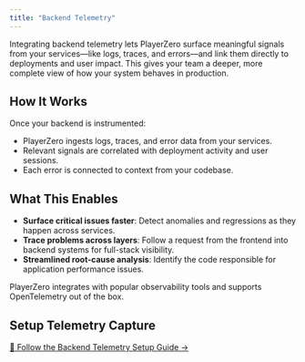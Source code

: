 ```yaml
---
title: "Backend Telemetry"
---
```


Integrating backend telemetry lets PlayerZero surface meaningful signals from your services—like logs, traces, and errors—and link them directly to deployments and user impact. This gives your team a deeper, more complete view of how your system behaves in production.

## How It Works

Once your backend is instrumented:

- PlayerZero ingests logs, traces, and error data from your services.  
- Relevant signals are correlated with deployment activity and user sessions.  
- Each error is connected to context from your codebase.
## What This Enables

- **Surface critical issues faster**: Detect anomalies and regressions as they happen across services.  
- **Trace problems across layers**: Follow a request from the frontend into backend systems for full-stack visibility.
- **Streamlined root-cause analysis**: Identify the code responsible for application performance issues.



<Note>PlayerZero integrates with popular observability tools and supports OpenTelemetry out of the box.</Note>

## Setup Telemetry Capture

[📖 Follow the Backend Telemetry Setup Guide →](/developer-guide/configuration-guides/integrating-with-opentelemetry//the-opentelemetry-standard)

